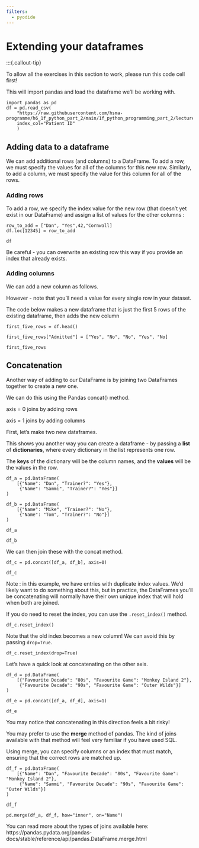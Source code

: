 ```yaml
---
filters:
  - pyodide
---
```


# Extending your dataframes

:::{.callout-tip}

To allow all the exercises in this section to work, please run this code cell first!

This will import pandas and load the dataframe we'll be working with.

```pyodide-python
import pandas as pd
df = pd.read_csv(
    "https://raw.githubusercontent.com/hsma-programme/h6_1f_python_part_2/main/1f_python_programming_part_2/lecture_examples/input_data.csv",
    index_col="Patient ID"
    )
```

## Adding data to a dataframe

We can add additional rows (and columns) to a DataFrame.  To add a row, we must specify the values for all of the columns for this new row.  Similarly, to add a column, we must specify the value for this column for all of the rows.

### Adding rows

To add a row, we specify the index value for the new row (that doesn’t yet exist in our DataFrame) and assign a list of values for the other columns :

```pyodide-python
row_to_add = ["Dan", "Yes",42,"Cornwall]
df.loc[12345] = row_to_add

df
```

:::{.callout-warning}
Be careful - you can overwrite an existing row this way if you provide an index that already exists.
:::

### Adding columns

We can add a new column as follows.

However - note that you’ll need a value for every single row in your dataset.

The code below makes a new dataframe that is just the first 5 rows of the existing dataframe, then adds the new column

```pyodide-python

first_five_rows = df.head()

first_five_rows["Admitted"] = ["Yes", "No", "No", "Yes", "No]

first_five_rows
```


## Concatenation

Another way of adding to our DataFrame is by joining two DataFrames together to create a new one.

We can do this using the Pandas concat() method.

:::{.callout-tip}
axis = 0 joins by adding rows

axis = 1 joins by adding columns
:::

First, let's make two new dataframes.

This shows you another way you can create a dataframe - by passing a **list** of **dictionaries**, where every dictionary in the list represents one row.

The **keys** of the dictionary will be the column names, and the **values** will be the values in the row.


```pyodide-python
df_a = pd.DataFrame(
    [{"Name": "Dan", "Trainer?": "Yes"},
     {"Name": "Sammi", "Trainer?": "Yes"}]
)

df_b = pd.DataFrame(
    [{"Name": "Mike", "Trainer?": "No"},
     {"Name": "Tom", "Trainer?": "No"}]
)
```


```pyodide-python
df_a
```

```pyodide-python
df_b
```

We can then join these with the concat method.

```pyodide-python
df_c = pd.concat([df_a, df_b], axis=0)

df_c
```

Note : in this example, we have entries with duplicate index values.  We’d likely want to do something about this, but in practice, the DataFrames you’ll be concatenating will normally have their own unique index that will hold when both are joined.

If you do need to reset the index, you can use the `.reset_index()` method.

```pyodide-python
df_c.reset_index()
```

Note that the old index becomes a new column!
We can avoid this by passing `drop=True`.

```pyodide-python
df_c.reset_index(drop=True)
```


Let's have a quick look at concatenating on the other axis.

```pyodide-python
df_d = pd.DataFrame(
    [{"Favourite Decade": "80s", "Favourite Game": "Monkey Island 2"},
     {"Favourite Decade": "90s", "Favourite Game": "Outer Wilds"}]
)
```

```pyodide-python
df_e = pd.concat([df_a, df_d], axis=1)

df_e
```


You may notice that concatenating in this direction feels a bit risky!

You may prefer to use the **merge** method of pandas.
The kind of joins available with that method will feel very familiar if you have used SQL.

Using merge, you can specify columns or an index that must match, ensuring that the correct rows are matched up.

```pyodide-python
df_f = pd.DataFrame(
    [{"Name": "Dan", "Favourite Decade": "80s", "Favourite Game": "Monkey Island 2"},
     {"Name": "Sammi", "Favourite Decade": "90s", "Favourite Game": "Outer Wilds"}]
)

df_f
```

```pyodide-python
pd.merge(df_a, df_f, how="inner", on="Name")
```

You can read more about the types of joins available here: https://pandas.pydata.org/pandas-docs/stable/reference/api/pandas.DataFrame.merge.html
